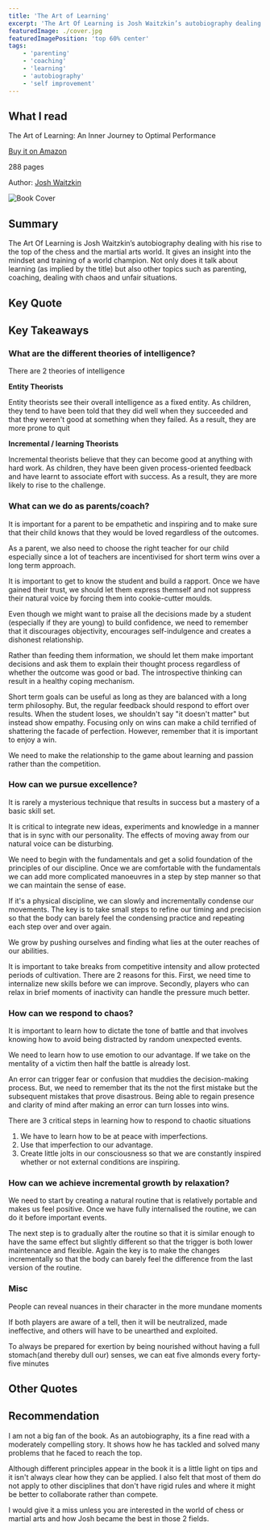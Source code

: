 ```yaml
---
title: 'The Art of Learning'
excerpt: 'The Art Of Learning is Josh Waitzkin’s autobiography dealing with his rise to the top of the chess and martial arts world. It gives an insight into the mindset and training of a world champion.'
featuredImage: ./cover.jpg
featuredImagePosition: 'top 60% center'
tags:
    - 'parenting'
    - 'coaching'
    - 'learning'
    - 'autobiography'
    - 'self improvement'
---
```


<!-- markdownlint-disable MD036 -->

## What I read

The Art of Learning: An Inner Journey to Optimal Performance

[Buy it on Amazon](https://www.amazon.com/The-Art-Learning-Journey-Performance/dp/0743277465/)

288 pages

Author: [Josh Waitzkin](https://www.joshwaitzkin.com/)

![Book Cover](./cover.jpg)

## Summary

The Art Of Learning is Josh Waitzkin’s autobiography dealing with his rise to the top of the chess and the martial arts world. It gives an insight into the mindset and training of a world champion. Not only does it talk about learning (as implied by the title) but also other topics such as parenting, coaching, dealing with chaos and unfair situations.

## Key Quote

<Quote quote="There are clear distinctions between what it takes to be decent, what it takes to be good, what it takes to be great, and what it takes to be among the best" />

## Key Takeaways

### What are the different theories of intelligence?

<Quote quote="Every loss is an opportunity for growth" />

There are 2 theories of intelligence

**Entity Theorists**

Entity theorists see their overall intelligence as a fixed entity. As children, they tend to have been told that they did well when they succeeded and that they weren't good at something when they failed. As a result, they are more prone to quit

**Incremental / learning Theorists**

Incremental theorists believe that they can become good at anything with hard work. As children, they have been given process-oriented feedback and have learnt to associate effort with success. As a result, they are more likely to rise to the challenge.

### What can we do as parents/coach?

It is important for a parent to be empathetic and inspiring and to make sure that their child knows that they would be loved regardless of the outcomes.

As a parent, we also need to choose the right teacher for our child especially since a lot of teachers are incentivised for short term wins over a long term approach.

It is important to get to know the student and build a rapport. Once we have gained their trust, we should let them express themself and not suppress their natural voice by forcing them into cookie-cutter moulds.

<Quote quote="Confidence is critical for a great competitor, but overconfidence is brittle." />

Even though we might want to praise all the decisions made by a student (especially if they are young) to build confidence, we need to remember that it discourages objectivity, encourages self-indulgence and creates a dishonest relationship.

Rather than feeding them information, we should let them make important decisions and ask them to explain their thought process regardless of whether the outcome was good or bad. The introspective thinking can result in a healthy coping mechanism.

Short term goals can be useful as long as they are balanced with a long term philosophy. But, the regular feedback should respond to effort over results. When the student loses, we shouldn't say "it doesn't matter" but instead show empathy. Focusing only on wins can make a child terrified of shattering the facade of perfection. However, remember that it is important to enjoy a win.

We need to make the relationship to the game about learning and passion rather than the competition.

### How can we pursue excellence?

It is rarely a mysterious technique that results in success but a mastery of a basic skill set.

<Quote quote="The intuition makes uncanny connections" />

It is critical to integrate new ideas, experiments and knowledge in a manner that is in sync with our personality. The effects of moving away from our natural voice can be disturbing.

<Quote quote="A common error is to take on too much at once" />

We need to begin with the fundamentals and get a solid foundation of the principles of our discipline. Once we are comfortable with the fundamentals we can add more complicated manoeuvres in a step by step manner so that we can maintain the sense of ease.

<Quote quote="We have to be able to do something slowly before we can have any hope of doing it correctly with speed" />

If it's a physical discipline, we can slowly and incrementally condense our movements. The key is to take small steps to refine our timing and precision so that the body can barely feel the condensing practice and repeating each step over and over again.

<Quote quote="Growth comes at the expense of previous comfort or safety." />

We grow by pushing ourselves and finding what lies at the outer reaches of our abilities.

<Quote quote="Tactics come easy once principles are in the blood" />

It is important to take breaks from competitive intensity and allow protected periods of cultivation. There are 2 reasons for this. First, we need time to internalize new skills before we can improve. Secondly, players who can relax in brief moments of inactivity can handle the pressure much better.

### How can we respond to chaos?

<Quote quote="No matter how much preparation we do, in the real tests of our lives, we’ll be in unfamiliar terrain" />

It is important to learn how to dictate the tone of battle and that involves knowing how to avoid being distracted by random unexpected events.

<Quote quote="Good competitors tend to rise to the level of the opposition" />

We need to learn how to use emotion to our advantage. If we take on the mentality of a victim then half the battle is already lost.

<Quote quote="The unconscious mind is a powerful tool, and learning how to relax under pressure is a key first step to tapping into its potential." />

An error can trigger fear or confusion that muddies the decision-making process. But, we need to remember that its the not the first mistake but the subsequent mistakes that prove disastrous. Being able to regain presence and clarity of mind after making an error can turn losses into wins.

<Quote quote="If we rely on having no nerves then when the pressure is high enough, or when the pain is too piercing to ignore, our ideal state will shatter" />

There are 3 critical steps in learning how to respond to chaotic situations

1. We have to learn how to be at peace with imperfections.
2. Use that imperfection to our advantage.
3. Create little jolts in our consciousness so that we are constantly inspired whether or not external conditions are inspiring.

### How can we achieve incremental growth by relaxation?

We need to start by creating a natural routine that is relatively portable and makes us feel positive. Once we have fully internalised the routine, we can do it before important events.

The next step is to gradually alter the routine so that it is similar enough to have the same effect but slightly different so that the trigger is both lower maintenance and flexible. Again the key is to make the changes incrementally so that the body can barely feel the difference from the last version of the routine.

### Misc

<Quote quote="It’s amazing how much you can learn about someone when they get caught in the rain" />

People can reveal nuances in their character in the more mundane moments

If both players are aware of a tell, then it will be neutralized, made ineffective, and others will have to be unearthed and exploited.

To always be prepared for exertion by being nourished without having a full stomach(and thereby dull our) senses, we can eat five almonds every forty-five minutes

## Other Quotes

<Quote quote="We should not expect the rest of the world to understand what it takes to become the best that we can become." />

<Quote quote="The road to success is not easy or else everyone would be the greatest at what they do" />

<Quote quote="Great ones are willing to get burned time and again as they sharpen their swords in the fire." />

<Quote quote="If your goal is to be mediocre, then you have a considerable margin for error." />

<Quote quote="To win, to be right, to have everything under control. This ultimately cripples growth" />

<Quote quote="Once you know what good feels like, you can zero in on it, search it out regardless of the pursuit" />

## Recommendation

I am not a big fan of the book. As an autobiography, its a fine read with a moderately compelling story. It shows how he has tackled and solved many problems that he faced to reach the top.

Although different principles appear in the book it is a little light on tips and it isn't always clear how they can be applied. I also felt that most of them do not apply to other disciplines that don't have rigid rules and where it might be better to collaborate rather than compete.

I would give it a miss unless you are interested in the world of chess or martial arts and how Josh became the best in those 2 fields.
